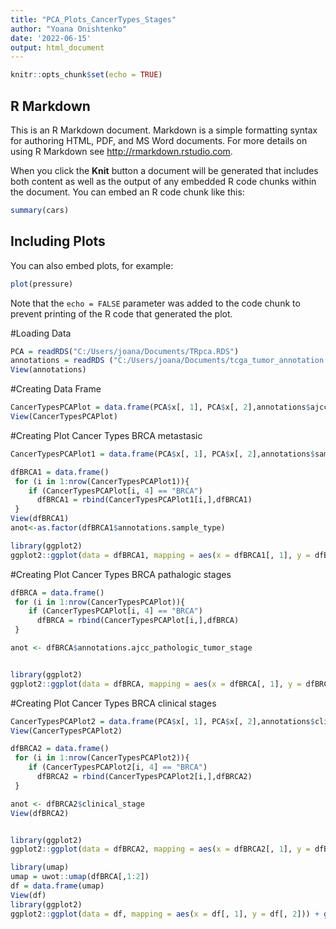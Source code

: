 ```yaml
---
title: "PCA_Plots_CancerTypes_Stages"
author: "Yoana Onishtenko"
date: '2022-06-15'
output: html_document
---
```


```r
knitr::opts_chunk$set(echo = TRUE)
```

## R Markdown

This is an R Markdown document. Markdown is a simple formatting syntax for authoring HTML, PDF, and MS Word documents. For more details on using R Markdown see <http://rmarkdown.rstudio.com>.

When you click the **Knit** button a document will be generated that includes both content as well as the output of any embedded R code chunks within the document. You can embed an R code chunk like this:

```r
summary(cars)
```

## Including Plots

You can also embed plots, for example:

```r
plot(pressure)
```

Note that the `echo = FALSE` parameter was added to the code chunk to prevent printing of the R code that generated the plot.

#Loading Data
```r
PCA = readRDS("C:/Users/joana/Documents/TRpca.RDS")
annotations = readRDS ("C:/Users/joana/Documents/tcga_tumor_annotation.RDS")
View(annotations)
```

#Creating Data Frame
````r
CancerTypesPCAPlot = data.frame(PCA$x[, 1], PCA$x[, 2],annotations$ajcc_pathologic_tumor_stage, annotations$cancer_type_abbreviation)
View(CancerTypesPCAPlot)
````

#Creating Plot Cancer Types BRCA metastasic
````r
CancerTypesPCAPlot1 = data.frame(PCA$x[, 1], PCA$x[, 2],annotations$sample_type, annotations$cancer_type_abbreviation)

dfBRCA1 = data.frame() 
 for (i in 1:nrow(CancerTypesPCAPlot1)){
    if (CancerTypesPCAPlot[i, 4] == "BRCA") 
      dfBRCA1 = rbind(CancerTypesPCAPlot1[i,],dfBRCA1)
 }
View(dfBRCA1)
anot<-as.factor(dfBRCA1$annotations.sample_type)

library(ggplot2)
ggplot2::ggplot(data = dfBRCA1, mapping = aes(x = dfBRCA1[, 1], y = dfBRCA1[, 2])) + geom_point(alpha = 0.7) + aes(color=anot) + scale_colour_viridis_d(option = "plasma") + ggtitle("BRCA1") + xlab("PCA1") + ylab("PCA2")
````
#Creating Plot Cancer Types BRCA pathalogic stages
````r
dfBRCA = data.frame() 
 for (i in 1:nrow(CancerTypesPCAPlot)){
    if (CancerTypesPCAPlot[i, 4] == "BRCA") 
      dfBRCA = rbind(CancerTypesPCAPlot[i,],dfBRCA)
 }

anot <- dfBRCA$annotations.ajcc_pathologic_tumor_stage


library(ggplot2)
ggplot2::ggplot(data = dfBRCA, mapping = aes(x = dfBRCA[, 1], y = dfBRCA[, 2])) + geom_point(alpha = 0.7) + aes(color=dfBRCA$annotations.ajcc_pathologic_tumor_stage) + scale_colour_viridis_d(option = "plasma color") + ggtitle("BRCA") + xlab("PCA1") + ylab("PCA2")
````
#Creating Plot Cancer Types BRCA clinical stages
````r
CancerTypesPCAPlot2 = data.frame(PCA$x[, 1], PCA$x[, 2],annotations$clinical_stage, annotations$cancer_type_abbreviation)
View(CancerTypesPCAPlot2)

dfBRCA2 = data.frame() 
 for (i in 1:nrow(CancerTypesPCAPlot2)){
    if (CancerTypesPCAPlot2[i, 4] == "BRCA") 
      dfBRCA2 = rbind(CancerTypesPCAPlot2[i,],dfBRCA2)
 }

anot <- dfBRCA2$clinical_stage
View(dfBRCA2)


library(ggplot2)
ggplot2::ggplot(data = dfBRCA2, mapping = aes(x = dfBRCA2[, 1], y = dfBRCA2[, 2])) + geom_point(alpha = 0.7) + aes(color=anot) + scale_colour_viridis_d(option = "plasma color") + ggtitle("BRCA") + xlab("PCA1") + ylab("PCA2")
````


````r
library(umap)
umap = uwot::umap(dfBRCA[,1:2])
df = data.frame(umap)
View(df)
library(ggplot2)
ggplot2::ggplot(data = df, mapping = aes(x = df[, 1], y = df[, 2])) + geom_point(alpha = 0.7) + aes(color=anot) + scale_colour_viridis_d(option = "plasma color") + ggtitle("BRCA") + xlab("PCA1") + ylab("PCA2")
````